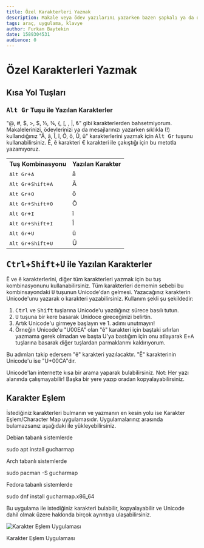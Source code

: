 ```yaml
---
title: Özel Karakterleri Yazmak
description: Makale veya ödev yazılarını yazarken bazen şapkalı ya da daha farklı karakterleri yazmak gerekebiliyor. İşte nasıl yazacağınız!
tags: araç, uygulama, klavye
author: Furkan Baytekin
date: 1589304531
audience: 0
---
```



# Özel Karakterleri Yazmak

## Kısa Yol Tuşları

### <kbd>Alt Gr</kbd> Tuşu ile Yazılan Karakterler

&quot;@, #, $, &gt;, $, &frac12;, &frac34;, &#123;, &#91;, \, |, ₺&quot; gibi karakterlerden bahsetmiyorum. Makalelerinizi, &ouml;devlerinizi ya da mesajlarınızı yazarken sıklıkla (!) kullandığınız &quot;&Acirc;, &acirc;, &Icirc;, &icirc;, &Ocirc;, &ocirc;, &Ucirc;, &ucirc;&quot; karakterlerini yazmak için <kbd>Alt Gr</kbd> tuşunu kullanabilirsiniz. &Ecirc;, &ecirc; karakteri &euro; karakteri ile çakıştığı için bu metotla yazamıyoruz.

<table>
	<tbody>
		<tr>
			<th>Tuş Kombinasyonu</th>
			<th>Yazılan Karakter</th>
		</tr>
		<tr>
			<td><kbd>Alt Gr</kbd>+<kbd>A</kbd></td>
			<td>&acirc;</td>
		</tr>
		<tr>
			<td><kbd>Alt Gr</kbd>+<kbd>Shift</kbd>+<kbd>A</kbd></td>
			<td>&Acirc;</td>
		</tr>
		<tr>
			<td><kbd>Alt Gr</kbd>+<kbd>O</kbd></td>
			<td>&ocirc;</td>
		</tr>
		<tr>
			<td><kbd>Alt Gr</kbd>+<kbd>Shift</kbd>+<kbd>O</kbd></td>
			<td>&Ocirc;</td>
		</tr>
		<tr>
			<td><kbd>Alt Gr</kbd>+<kbd>I</kbd></td>
			<td>&icirc;</td>
		</tr>
		<tr>
			<td><kbd>Alt Gr</kbd>+<kbd>Shift</kbd>+<kbd>I</kbd></td>
			<td>&Icirc;</td>
		</tr>
		<tr>
			<td><kbd>Alt Gr</kbd>+<kbd>U</kbd></td>
			<td>&ucirc;</td>
		</tr>
		<tr>
			<td><kbd>Alt Gr</kbd>+<kbd>Shift</kbd>+<kbd>U</kbd></td>
			<td>&Ucirc;</td>
		</tr>
	</tbody>
</table>

## <kbd>Ctrl</kbd>+<kbd>Shift</kbd>+<kbd>U</kbd> ile Yazılan Karakterler

&Ecirc; ve &ecirc; karakterlerini, diğer t&uuml;m karakterleri yazmak için bu tuş kombinasyonunu kullanabilirsiniz. T&uuml;m karakterleri dememin sebebi bu kombinsayondaki <kbd>U</kbd> tuşunun Unicode'dan gelmesi. Yazacağınız karakterin Unicode'unu yazarak o karakteri yazabilirsiniz. Kullanım şekli şu şekildedir:

1. <kbd>Ctrl</kbd> ve <kbd>Shift</kbd> tuşlarına Unicode'u yazdığınız s&uuml;rece basılı tutun.
2. <kbd>U</kbd> tuşuna bir kere basarak Unidoce gireceğinizi belirtin.
3. Artık Unicode'u girmeye başlayın ve 1. adımı unutmayın!
4. &Ouml;rneğin Unicode'u &quot;U00EA&quot; olan &quot;&ecirc;&quot; karakteri için baştaki sıfırları yazmama gerek olmadan ve başta U'ya bastığım için onu atlayarak <kbd>E</kbd>+<kbd>A</kbd> tuşlarına basarak diğer tuşlardan parmaklarımı kaldırıyorum.

Bu adımları takip edersem &quot;&ecirc;&quot; karakteri yazılacaktır. &quot;&Ecirc;&quot; karakterinin Unicode'u ise &quot;U+00CA&quot;dır.

Unicode'ları internette kısa bir arama yaparak bulabilirsiniz. Not: Her yazı alanında çalışmayabilir! Başka bir yere yazıp oradan kopyalayabilirsiniz.

## Karakter Eşlem

İstediğiniz karakterleri bulmanın ve yazmanın en kesin yolu ise Karakter Eşlem/Character Map uygulamasıdır. Uygulamalarınız arasında bulamazsanız aşağıdaki ile y&uuml;kleyebilirsiniz.

Debian tabanlı sistemlerde

<Window>
  <Terminal>sudo apt install gucharmap</Terminal>
</Window>

Arch tabanlı sistemlerde

<Window>
  <Terminal>sudo pacman -S gucharmap</Terminal>
</Window>

Fedora tabanlı sistemlerde

<Window>
  <Terminal>sudo dnf install gucharmap.x86_64</Terminal>
</Window>

Bu uygulama ile istediğiniz karakteri bulabilir, kopyalayabilir ve Unicode dahil olmak &uuml;zere hakkında birçok ayrıntıya ulaşabilirsiniz.

<img alt="Karakter Eşlem Uygulaması" src="/uploads/blogs/ozel_karakterleri_yazmak/charactermap.png" />

Karakter Eşlem Uygulaması